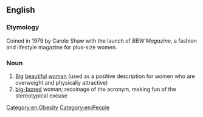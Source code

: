 ==English==
{{wikipedia|Big Beautiful Woman}}

===Etymology===
Coined in 1979 by Carole Shaw with the launch of ''BBW Magazine'', a fashion and lifestyle magazine for plus-size women.

===Noun===
{{en-noun}}

# [[big|Big]] [[beautiful]] [[woman]] (used as a positive description for women who are overweight and physically attractive)
# [[big-boned]] woman; recoinage of the acronym, making fun of the stereotypical excuse

[[Category:en:Obesity]]
[[Category:en:People]]